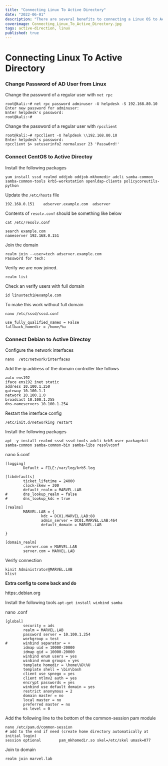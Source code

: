 ```yaml
---
title: "Connecting Linux To Active Directory"
date: "2022-06-01"
description: "There are several benefits to connecting a Linux OS to Active Directory instead of leaving it as a stand alone. Because of this, you do sometimes see this configuration on client engagements and it is useful to test out how a Linux box shows up in your enumeration tools. This article details how you can connect both Debian and Centos based systems to Active Directory for setting up a home lab."
coverimage: Connecting_Linux_To_Active_Directory.jpg
tags: active-direction, linux
published: true
---
```

# Connecting Linux To Active Directory

### Change Password of AD User from Linux

Change the password of a regular user with `net rpc`

```
root@kali:~# net rpc password adminuser -U helpdesk -S 192.168.80.10
Enter new password for adminuser:
Enter helpdesk's password:
root@kali:~#
```

Change the password of a regular user with `rpcclient`

```
root@kali:~# rpcclient -U helpdesk \\192.168.80.10
Enter helpdesk's password:
rpcclient $> setuserinfo2 normaluser 23 'Passw0rd!'
```

### Connect CentOS to Active Directoy

Install the following packages

```
yum install sssd realmd oddjob oddjob-mkhomedir adcli samba-common samba-common-tools krb5-workstation openldap-clients policycoreutils-python
```

Update the `/etc/hosts` file

```
192.168.0.151    adserver.example.com  adserver
```

Contents of `resolv.conf` should be something like below

```
cat /etc/resolv.conf

search example.com
nameserver 192.168.0.151
```

Join the domain

```
realm join --user=tech adserver.example.com
Password for tech:
```

Verify we are now joined.

```
realm list
```

Check an verify users with full domain

```
id linuxtechi@example.com
```

To make this work without full domain

```
nano /etc/sssd/sssd.conf

use_fully_qualified_names = False
fallback_homedir = /home/%u
```

### Connect Debian to Active Directoy

Configure the network interfaces

```
nano  /etc/network/interfaces
```

Add the ip address of the domain controller like follows

```
auto ens192
iface ens192 inet static
address 10.100.1.250
gateway 10.100.1.1
network 10.100.1.0
broadcast 10.100.1.255
dns-nameservers 10.100.1.254
```

Restart the interface config

```
/etc/init.d/networking restart
```

Install the following packages

```
apt -y install realmd sssd sssd-tools adcli krb5-user packagekit samba-common samba-common-bin samba-libs resolvconf
```

nano 5.conf

```
[logging]
        Default = FILE:/var/log/krb5.log

[libdefaults]
        ticket_lifetime = 24000
        clock-skew = 300
        default_realm = MARVEL.LAB
#       dns_lookup_realm = false
#       dns_lookup_kdc = true

[realms]
        MARVEL.LAB = {
                kdc = DC01.MARVEL.LAB:88
                admin_server = DC01.MARVEL.LAB:464
                default_domain = MARVEL.LAB

}

[domain_realm]
        .server.com = MARVEL.LAB
        server.com = MARVEL.LAB
```

Verify connection

```
kinit Administrator@MARVEL.LAB
klist
```

**Extra config to come back and do**

https:.debian.org

Install the following tools `apt-get install winbind samba`

nano .conf

```
[global]
        security = ads
        realm = MARVEL.LAB
        password server = 10.100.1.254
        workgroup = test
#       winbind separator = +
        idmap uid = 10000-20000
        idmap gid = 10000-20000
        winbind enum users = yes
        winbind enum groups = yes
        template homedir = \home\%D\%U
        template shell = \bin\bash
        client use spnego = yes
        client ntlmv2 auth = yes
        encrypt passwords = yes
        winbind use default domain = yes
        restrict anonymous = 2
        domain master = no
        local master = no
        preferred master = no
        os level = 0
```

Add the following line to the bottom of the common-session pam module

```
nano /etc/pam.d/common-session
# add to the end if need (create home directory automatically at initial login)
session optional        pam_mkhomedir.so skel=/etc/skel umask=077
```

Join to domain

```
realm join marvel.lab
```